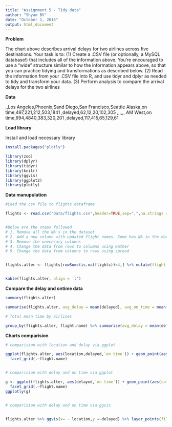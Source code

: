 ```yaml
---
title: "Assignment 5 - Tidy data"
author: "Shyam BV"
date: "October 1, 2016"
output: html_document
---
```



**Problem**

The chart above describes arrival delays for two airlines across five destinations. Your task is to: (1) Create a .CSV file (or optionally, a MySQL database!) that includes all of the information above. You’re encouraged to use a “wide” structure similar to how the information appears above, so that you can practice tidying and transformations as described below. (2) Read the information from your .CSV file into R, and use tidyr and dplyr as needed to tidy and transform your data. (3) Perform analysis to compare the arrival delays for the two airlines

**Data**

,,Los Angeles,Phoenix,Sand Diego,San Francisco,Seattle Alaska,on time,497,221,212,503,1841 ,delayed,62,12,20,102,305 ,,,,,, AM West,on time,694,4840,383,320,201 ,delayed,117,415,65,129,61

**Load library**

Install and load necessary library

```r

install.packages("plotly")

library(zoo)
library(dplyr)
library(tidyr)
library(knitr)
library(ggvis)
library(ggplot2)
library(plotly)

```


**Data manupulation**

```r

#Load the csv file to flights dataframe

flights <- read.csv("Data/flights.csv",header=TRUE,sep=",",na.strings = c("","NA")) 


#Below are the steps followed
# 1. Remove all the NA's in the dataset
# 2. Add a new column with updated flight names. Some has NA in the data
# 3. Remove the unecesary columns
# 4. Change the data from rows to columns using Gather
# 5. Change the data from columns to rows using spread


flights.alter <- flights[rowSums(is.na(flights))<4,] %>% mutate(flight.name=na.locf(X)) %>% select(-X) %>% gather("location","timings",2:6,factor_key=TRUE) %>% spread("X.1","timings")


kable(flights.alter, align = 'l')

```

**Compare the delay and ontime data**

```r

summary(flights.alter)

summarise(flights.alter, avg_delay = mean(delayed), avg_on_time = mean(`on time`))

# Total mean time by airlines

group_by(flights.alter, flight.name) %>% summarise(avg_delay = mean(delayed), avg_on_time = mean(`on time`)) 

```


**Charts comparision**

```r

# comparision with location and delay via ggplot

ggplot(flights.alter, aes(location,delayed,`on time`)) + geom_point(aes(color=flight.name),size=4,alpha=1/2)  + geom_smooth(method = "lm") +
  facet_grid(.~flight.name)


# comparision with delay and on time via ggplot

g <- ggplot(flights.alter, aes(delayed,`on time`)) + geom_point(aes(color=flight.name),size=4,alpha=1/2)  + geom_smooth(method = "lm") +
  facet_grid(.~flight.name)
ggplotly(g)


# comparision with delay and on time via ggvis


flights.alter %>% ggvis(x= ~ location,y =~delayed) %>% layer_points(fill = ~factor(flight.name))  


```

